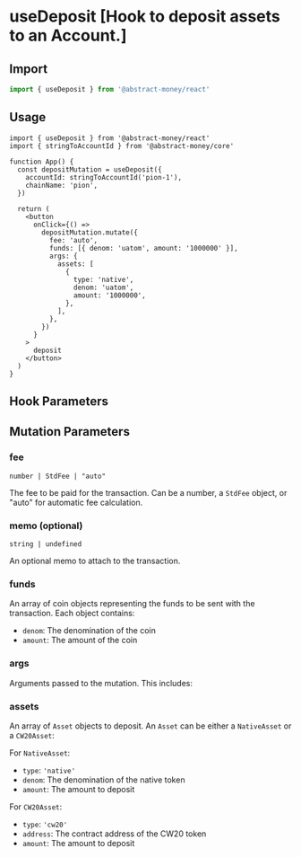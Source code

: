 
# useDeposit [Hook to deposit assets to an Account.]

## Import

```ts twoslash 
import { useDeposit } from '@abstract-money/react'
```

## Usage

```tsx twoslash [index.tsx]
import { useDeposit } from '@abstract-money/react'
import { stringToAccountId } from '@abstract-money/core'

function App() {
  const depositMutation = useDeposit({
    accountId: stringToAccountId('pion-1'),
    chainName: 'pion',
  })

  return (
    <button
      onClick={() =>
        depositMutation.mutate({
          fee: 'auto',
          funds: [{ denom: 'uatom', amount: '1000000' }],
          args: {
            assets: [
              {
                type: 'native',
                denom: 'uatom',
                amount: '1000000',
              },
            ],
          },
        })
      }
    >
      deposit
    </button>
  )
}
```

## Hook Parameters
<ParameterCommonSnippet/>
<ParameterMutationSnippet />

## Mutation Parameters

### fee

`number | StdFee | "auto"`

The fee to be paid for the transaction. Can be a number, a `StdFee` object, or "auto" for automatic fee calculation.

### memo (optional)

`string | undefined`

An optional memo to attach to the transaction.

### funds

An array of coin objects representing the funds to be sent with the transaction. Each object contains:

- `denom`: The denomination of the coin
- `amount`: The amount of the coin

### args

Arguments passed to the mutation. This includes:

### assets

An array of `Asset` objects to deposit. An `Asset` can be either a `NativeAsset` or a `CW20Asset`:

For `NativeAsset`:

- `type`: `'native'`
- `denom`: The denomination of the native token
- `amount`: The amount to deposit


For `CW20Asset`:

- `type`: `'cw20'`
- `address`: The contract address of the CW20 token
- `amount`: The amount to deposit